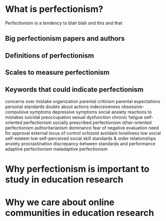 # What is perfectionism?

Perfectionism is a tendency to blah blah and this and that

## Big perfectionism papers and authors

## Definitions of perfectionism

## Scales to measure perfectionism

## Keywords that could indicate perfectionism
concerns over mistake
organization
parental criticism
parental expectations
personal standards
doubts about actions
indecisiveness 
obsessive-compulsive symptoms
depressive symptoms
social anxiety
reactions to mistakes
suicidal preoccupation
sexual dysfunction
chronic fatigue
self-oriented perfectionism
socially prescribed perfectionism
other-oriented perfectionism
authoritarianism
dominance
fear of negative evaluation
need for approval
external locus of control
schizoid
avoidant
loneliness
low social self-esteem
low self-perceived social skill
standards & order
relationships
anxiety
procrastination
discrepancy between standards and performance
adaptive perfectionism
maladaptive perfectionism

# Why perfectionism is important to study in education research

# Why we care about online communities in education research
